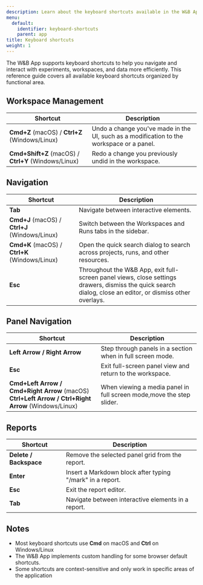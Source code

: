 ---
description: Learn about the keyboard shortcuts available in the W&B App.
menu:
  default:
    identifier: keyboard-shortcuts
    parent: app
title: Keyboard shortcuts
weight: 1
---

The W&B App supports keyboard shortcuts to help you navigate and interact with experiments, workspaces, and data more efficiently. This reference guide covers all available keyboard shortcuts organized by functional area.

## Workspace Management

| Shortcut | Description |
|----------|-------------|
| **Cmd+Z** (macOS) / **Ctrl+Z** (Windows/Linux) | Undo a change you've made in the UI, such as a modification to the workspace or a panel. |
| **Cmd+Shift+Z** (macOS) / **Ctrl+Y** (Windows/Linux) | Redo a change you previously undid in the workspace. |

## Navigation

| Shortcut | Description |
|----------|-------------|
| **Tab** | Navigate between interactive elements. |
| **Cmd+J** (macOS) / **Ctrl+J** (Windows/Linux) | Switch between the Workspaces and Runs tabs in the sidebar. |
| **Cmd+K** (macOS) / **Ctrl+K** (Windows/Linux) | Open the quick search dialog to search across projects, runs, and other resources. |
| **Esc** | Throughout the W&B App, exit full-screen panel views, close settings drawers, dismiss the quick search dialog, close an editor, or dismiss other overlays. |

## Panel Navigation

| Shortcut | Description |
|----------|-------------|
| **Left Arrow / Right Arrow** | Step through panels in a section when in full screen mode. |
| **Esc** | Exit full-screen panel view and return to the workspace. |
| **Cmd+Left Arrow / Cmd+Right Arrow** (macOS)<br>**Ctrl+Left Arrow / Ctrl+Right Arrow** (Windows/Linux) | When viewing a media panel in full screen mode,move the step slider. |

## Reports

| Shortcut | Description |
|----------|-------------|
| **Delete / Backspace** | Remove the selected panel grid from the report. |
| **Enter** | Insert a Markdown block after typing "/mark" in a report. |
| **Esc** | Exit the report editor. |
| **Tab** | Navigate between interactive elements in a report. |

## Notes

- Most keyboard shortcuts use **Cmd** on macOS and **Ctrl** on Windows/Linux
- The W&B App implements custom handling for some browser default shortcuts.
- Some shortcuts are context-sensitive and only work in specific areas of the application 